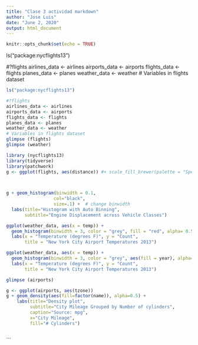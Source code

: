 ```yaml
---
title: "Clase 3 actividad markdown"
author: "Jose Luis"
date: "June 2, 2020"
output: html_document
---
```


```r
knitr::opts_chunk$set(echo = TRUE)
```

ls("package:nycflights13")

#?flights
airlines_data <- airlines
airports_data <- airports
flights_data <- flights
planes_data <- planes
weather_data <- weather
# Variables in flights dataset
```r
ls("package:nycflights13")

#?flights
airlines_data <- airlines
airports_data <- airports
flights_data <- flights
planes_data <- planes
weather_data <- weather
# Variables in flights dataset
glimpse (flights)
glimpse (weather)
```

```r
library (nycflights13)
library(tidyverse)
library(patchwork)
g <- ggplot(flights, aes(distance)) #+ scale_fill_brewer(palette = "Spectral")

 

g + geom_histogram(binwidth = 0.1, 
                  col="black", 
                  size=.1) +  # change binwidth
  labs(title="Histogram with Auto Binning", 
       subtitle="Engine Displacement across Vehicle Classes")
```
```r
ggplot(weather_data, aes(x = temp)) +
  geom_histogram(binwidth = 3, color = "grey", fill = "red", alpha= 0.5) +
  labs(x = "Temperature (degrees F)", y = "Count",
       title = "New York City Airport Temperatures 2013")
```
```r
ggplot(weather_data, aes(x = temp)) +
  geom_histogram(binwidth = 3, color = "grey", aes(fill = year), alpha= 0.5) +
  labs(x = "Temperature (degrees F)", y = "Count",
       title = "New York City Airport Temperatures 2013")
```
```r
glimpse (airports)
```
```r
g <- ggplot(airports, aes(tzone))
g + geom_density(aes(fill=factor(name)), alpha=0.5) +
    labs(title="Density plot",
         subtitle="City Mileage Grouped by Number of cylinders",
         caption="Source: mpg",
         x="City Mileage",
         fill="# Cylinders")
```
```r

```

```
